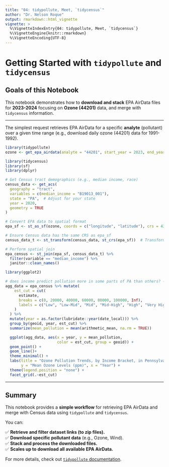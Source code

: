 ```yaml
---
title: "04: tidypollute, Meet, `tidycensus`"
author: "Dr. Nelson Roque"
output: rmarkdown::html_vignette
vignette: >
  %\VignetteIndexEntry{04: tidypollute, Meet, `tidycensus`}
  %\VignetteEngine{knitr::rmarkdown}
  %\VignetteEncoding{UTF-8}
---
```


# Getting Started with `tidypollute` and `tidycensus`

## Goals of this Notebook

This notebook demonstrates how to **download and stack** EPA AirData files for **2023-2024** focusing on **Ozone (44201)** data, and merge with `tidycensus` information.

------------------------------------------------------------------------

The simplest request retrieves EPA AirData for a specific **analyte** (pollutant) over a given time range (e.g., download daily ozone (44201) data for 1991-1992).

```r

library(tidypollute)
ozone <- get_epa_airdata(analyte = "44201", start_year = 2023, end_year = 2024, freq = "daily")

```


```r

library(tidycensus)
library(sf)
library(dplyr)

# Get Census tract demographics (e.g., median income, race)
census_data <- get_acs(
  geography = "tract",
  variables = c(median_income = "B19013_001"),
  state = "PA",  # Adjust for your state
  year = 2020,
  geometry = TRUE
)

# Convert EPA data to spatial format
epa_sf <- st_as_sf(ozone, coords = c("longitude", "latitude"), crs = 4326)

# Ensure Census data has the same CRS as epa_sf
census_data_t <- st_transform(census_data, st_crs(epa_sf))  # Transform to match EPA data

# Perform spatial join
epa_census <- st_join(epa_sf, census_data_t) %>%
  filter(variable == "median_income") %>%
  janitor::clean_names()
```

```r
library(ggplot2)

# does income predict pollution more in some parts of PA than others? ----
agg_data = epa_census %>% mutate(
    est_cut = cut(
      estimate,
      breaks = c(0, 20000, 40000, 60000, 80000, 100000, Inf),
      labels = c("Low", "Low-Mid", "Mid", "Mid-High", "High", "Very High")
    )
  ) %>%
  mutate(year = as.factor(lubridate::year(date_local))) %>%
  group_by(geoid, year, est_cut) %>%
  summarize(mean_pollution = mean(arithmetic_mean, na.rm = TRUE))

```

```r
  ggplot(agg_data, aes(x = year, y = mean_pollution, 
                       color = est_cut, group = geoid)) +
  geom_point() +
  geom_line()+
  theme_minimal() +
  labs(title = "Ozone Pollution Trends, by Income Bracket, in Pennsylvania",
       y = "Mean Ozone Levels (ppm)", x = "Year") +
  theme(legend.position = "none") +
  facet_grid(.~est_cut)

```

---

## Summary

This notebook provides a **simple workflow** for retrieving EPA AirData and merge with Census data using `tidypollute` and `tidycensus`.

You can:

✅ **Retrieve and filter dataset links (to zip files).**\
✅ **Download specific pollutant data** (e.g., Ozone, Wind).\
✅ **Stack and process the downloaded files.**\
✅ **Scales up to download all available EPA AirData.**

For more details, check out [`tidypollute` documentation](https://nelsonroque.github.io/tidypollute/index.html).
